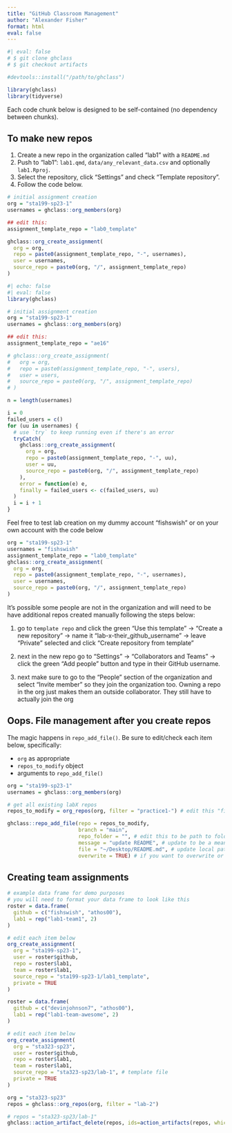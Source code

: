 ```yaml
---
title: "GitHub Classroom Management"
author: "Alexander Fisher"
format: html
eval: false
---
```


```r
#| eval: false
# $ git clone ghclass
# $ git checkout artifacts

#devtools::install("/path/to/ghclass")
```

```r
library(ghclass)
library(tidyverse)
```

Each code chunk below is designed to be self-contained (no dependency between chunks).

## To make new repos

<!-- ############################################## -->

<!-- #### To make new repos -->

<!-- ############################################## -->

1.  Create a new repo in the organization called "lab1" with a `README.md`
2.  Push to "lab1": `lab1.qmd`, `data/any_relevant_data.csv` and optionally `lab1.Rproj`.
3.  Select the repository, click "Settings" and check "Template repository".
4.  Follow the code below.

```r
# initial assignment creation
org = "sta199-sp23-1"
usernames = ghclass::org_members(org)

## edit this:
assignment_template_repo = "lab0_template"

ghclass::org_create_assignment(
  org = org,
  repo = paste0(assignment_template_repo, "-", usernames),
  user = usernames,
  source_repo = paste0(org, "/", assignment_template_repo)
)
```

```r
#| echo: false
#| eval: false
library(ghclass)

# initial assignment creation
org = "sta199-sp23-1"
usernames = ghclass::org_members(org)

## edit this:
assignment_template_repo = "ae16"

# ghclass::org_create_assignment(
#   org = org,
#   repo = paste0(assignment_template_repo, "-", users),
#   user = users,
#   source_repo = paste0(org, "/", assignment_template_repo)
# )

n = length(usernames)

i = 0
failed_users = c()
for (uu in usernames) {
  # use `try` to keep running even if there's an error
  tryCatch(
    ghclass::org_create_assignment(
      org = org,
      repo = paste0(assignment_template_repo, "-", uu),
      user = uu,
      source_repo = paste0(org, "/", assignment_template_repo)
    ),
    error = function(e) e,
    finally = failed_users <- c(failed_users, uu)
  )
  i = i + 1
}

```

Feel free to test lab creation on my dummy account "fishswish" or on your own account with the code below

```r
org = "sta199-sp23-1"
usernames = "fishswish"
assignment_template_repo = "lab0_template"
ghclass::org_create_assignment(
  org = org,
  repo = paste0(assignment_template_repo, "-", usernames),
  user = usernames,
  source_repo = paste0(org, "/", assignment_template_repo)
)
```

It's possible some people are not in the organization and will need to be have additional repos created manually following the steps below:

1.  go to `template repo` and click the green "Use this template" -\> "Create a new repository" -\> name it "lab-x-their_github_username" -\> leave "Private" selected and click "Create repository from template"

2.  next in the new repo go to "Settings" -\> "Collaborators and Teams" -\> click the green "Add people" button and type in their GitHub username.

3.  next make sure to go to the "People" section of the organization and select "Invite member" so they join the organization too.
    Owning a repo in the org just makes them an outside collaborator.
    They still have to actually join the org

## Oops. File management after you create repos

The magic happens in `repo_add_file()`.
Be sure to edit/check each item below, specifically:

-   `org` as appropriate
-   `repos_to_modify` object
-   arguments to `repo_add_file()`

```r
org = "sta199-sp23-1"
usernames = ghclass::org_members(org)

# get all existing labX repos
repos_to_modify = org_repos(org, filter = "practice1-") # edit this "filter"

ghclass::repo_add_file(repo = repos_to_modify,
                       branch = "main",
                       repo_folder = "", # edit this to be path to folder in repo
                       message = "update README", # update to be a meaningful commit message
                       file = "~/Desktop/README.md", # update local path to the file you want to add
                       overwrite = TRUE) # if you want to overwrite or not
```

## Creating team assignments

```r
# example data frame for demo purposes
# you will need to format your data frame to look like this
roster = data.frame(
  github = c("fishswish", "athos00"),
  lab1 = rep("lab1-team1", 2)
)

# edit each item below
org_create_assignment(
  org = "sta199-sp23-1",
  user = roster$github,
  repo = roster$lab1,
  team = roster$lab1,
  source_repo = "sta199-sp23-1/lab1_template",
  private = TRUE
)
```

```r
roster = data.frame(
  github = c("devinjohnson7", "athos00"),
  lab1 = rep("lab1-team-awesome", 2)
)

# edit each item below
org_create_assignment(
  org = "sta323-sp23",
  user = roster$github,
  repo = roster$lab1,
  team = roster$lab1,
  source_repo = "sta323-sp23/lab-1", # template file
  private = TRUE
)
```

```r
org = "sta323-sp23"
repos = ghclass::org_repos(org, filter = "lab-2")
```

```r
# repos = "sta323-sp23/lab-1"
ghclass::action_artifact_delete(repos, ids=action_artifacts(repos, which="all"))
```
